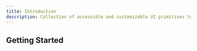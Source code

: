 ```yaml
---
title: Introduction
description: Collection of accessible and customizable UI primitives to build your own components.
---
```



## Getting Started

<Cards>
  <Card
    title='Components'
    href='/docs/components/dropzone'
    description='Explore our collection of UI components.'
  />
</Cards>

